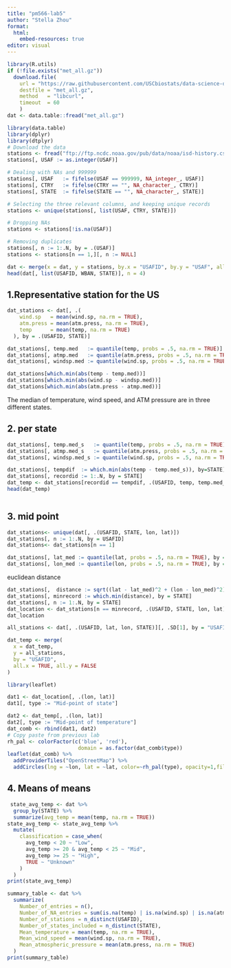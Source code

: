 ```yaml
---
title: "pm566-lab5"
author: "Stella Zhou"
format: 
  html:
    embed-resources: true
editor: visual
---
```


```r
library(R.utils)
if (!file.exists("met_all.gz"))
  download.file(
    url = "https://raw.githubusercontent.com/USCbiostats/data-science-data/master/02_met/met_all.gz",
    destfile = "met_all.gz",
    method   = "libcurl",
    timeout  = 60
    )
dat <- data.table::fread("met_all.gz")
```

```r
library(data.table)
library(dplyr)
library(dtplyr)
# Download the data
stations <- fread("ftp://ftp.ncdc.noaa.gov/pub/data/noaa/isd-history.csv")
stations[, USAF := as.integer(USAF)]

# Dealing with NAs and 999999
stations[, USAF   := fifelse(USAF == 999999, NA_integer_, USAF)]
stations[, CTRY   := fifelse(CTRY == "", NA_character_, CTRY)]
stations[, STATE  := fifelse(STATE == "", NA_character_, STATE)]

# Selecting the three relevant columns, and keeping unique records
stations <- unique(stations[, list(USAF, CTRY, STATE)])

# Dropping NAs
stations <- stations[!is.na(USAF)]

# Removing duplicates
stations[, n := 1:.N, by = .(USAF)]
stations <- stations[n == 1,][, n := NULL]

```

```r
dat <- merge(x = dat, y = stations, by.x = "USAFID", by.y = "USAF", all.x = TRUE, all.y = FALSE)
head(dat[, list(USAFID, WBAN, STATE)], n = 4)
```

## 1.**Representative station for the US**

```r
dat_stations <- dat[, .(
    wind.sp   = mean(wind.sp, na.rm = TRUE),
    atm.press = mean(atm.press, na.rm = TRUE),
    temp      = mean(temp, na.rm = TRUE)
  ), by = .(USAFID, STATE)]

dat_stations[, temp.med   := quantile(temp, probs = .5, na.rm = TRUE)]
dat_stations[, atmp.med   := quantile(atm.press, probs = .5, na.rm = TRUE)]
dat_stations[, windsp.med := quantile(wind.sp, probs = .5, na.rm = TRUE)]
```

```r
dat_stations[which.min(abs(temp - temp.med))]
dat_stations[which.min(abs(wind.sp - windsp.med))]
dat_stations[which.min(abs(atm.press - atmp.med))]
```

The median of temperature, wind speed, and ATM pressure are in three different states.

## 2. per state

```r
dat_stations[, temp.med_s   := quantile(temp, probs = .5, na.rm = TRUE), by = STATE]
dat_stations[, atmp.med_s   := quantile(atm.press, probs = .5, na.rm = TRUE), by = STATE]
dat_stations[, windsp.med_s := quantile(wind.sp, probs = .5, na.rm = TRUE), by = STATE]

dat_stations[, tempdif  := which.min(abs(temp - temp.med_s)), by=STATE]
dat_stations[, recordid := 1:.N, by = STATE]
dat_temp <- dat_stations[recordid == tempdif, .(USAFID, temp, temp.med_s, STATE)]
head(dat_temp)



```

## 3. mid point

```r
dat_stations<- unique(dat[, .(USAFID, STATE, lon, lat)])
dat_stations[, n := 1:.N, by = USAFID]
dat_stations<- dat_stations[n == 1]

dat_stations[, lat_med := quantile(lat, probs = .5, na.rm = TRUE), by = STATE]
dat_stations[, lon_med := quantile(lon, probs = .5, na.rm = TRUE), by = STATE]

```

euclidean distance

```r
dat_stations[,  distance := sqrt((lat - lat_med)^2 + (lon - lon_med)^2)] 
dat_stations[, minrecord := which.min(distance), by = STATE]
dat_stations[, n := 1:.N, by = STATE] 
dat_location <- dat_stations[n == minrecord, .(USAFID, STATE, lon, lat)] 
dat_location
```

```r
all_stations <- dat[, .(USAFID, lat, lon, STATE)][, .SD[1], by = "USAFID"]

dat_temp <- merge(
  x = dat_temp,
  y = all_stations,
  by = "USAFID",
  all.x = TRUE, all.y = FALSE
)

library(leaflet)

dat1 <- dat_location[, .(lon, lat)]
dat1[, type := "Mid-point of state"]

dat2 <- dat_temp[, .(lon, lat)]
dat2[, type := "Mid-point of temperature"]
dat_comb <- rbind(dat1, dat2)
# Copy paste from previous lab
rh_pal <- colorFactor(c('blue', 'red'),
                       domain = as.factor(dat_comb$type))
leaflet(dat_comb) %>%
  addProviderTiles("OpenStreetMap") %>%
  addCircles(lng = ~lon, lat = ~lat, color=~rh_pal(type), opacity=1,fillOpacity=1, radius=500)
```

## **4. Means of means**

```r
 state_avg_temp <- dat %>%
  group_by(STATE) %>%
  summarize(avg_temp = mean(temp, na.rm = TRUE))
state_avg_temp <- state_avg_temp %>%
  mutate(
    classification = case_when(
      avg_temp < 20 ~ "Low",
      avg_temp >= 20 & avg_temp < 25 ~ "Mid",
      avg_temp >= 25 ~ "High",
      TRUE ~ "Unknown"
    )
  )
print(state_avg_temp)
```

```r
summary_table <- dat %>%
  summarize(
    Number_of_entries = n(),
    Number_of_NA_entries = sum(is.na(temp) | is.na(wind.sp) | is.na(atm.press)),
    Number_of_stations = n_distinct(USAFID),
    Number_of_states_included = n_distinct(STATE),
    Mean_temperature = mean(temp, na.rm = TRUE),
    Mean_wind_speed = mean(wind.sp, na.rm = TRUE),
    Mean_atmospheric_pressure = mean(atm.press, na.rm = TRUE)
  )
print(summary_table)
```
